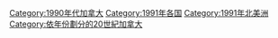 [[Category:1990年代加拿大|Category:1990年代加拿大]]
[[Category:1991年各国|Category:1991年各国]]
[[Category:1991年北美洲|Category:1991年北美洲]]
[[Category:依年份劃分的20世紀加拿大|Category:依年份劃分的20世紀加拿大]]
